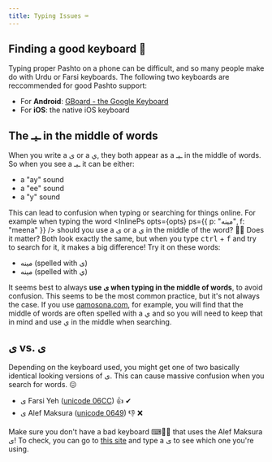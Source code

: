 ```yaml
---
title: Typing Issues ⌨
---
```



## Finding a good keyboard 📱

Typing proper Pashto on a phone can be difficult, and so many people make do with Urdu or Farsi keyboards. The following two keyboards are reccommended for good Pashto support:

- For **Android**: [GBoard - the Google Keyboard](https://play.google.com/store/apps/details?id=com.google.android.inputmethod.latin&hl=en&gl=US)
- For **iOS**: the native iOS keyboard

## The ـیـ in the middle of words

When you write a ی or a ي, they both appear as a ـیـ in the middle of words. So when you see a ـیـ it can be either:

- a "ay" sound
- a "ee" sound
- a "y" sound

This can lead to confusion when typing or searching for things online. For example when typing the word <InlinePs opts={opts} ps={{ p: "مینه", f: "meena" }} /> should you use a ی or a ي in the middle of the word? 🤷‍♂️ Does it matter? Both look exactly the same, but when you type <kbd>ctrl</kbd> + <kbd>f</kbd> and try to search for it, it makes a big difference! Try it on these words:

- مینه (spelled with ی)
- مينه (spelled with ي)

It seems best to always **use ی when typing in the middle of words**, to avoid confusion. This seems to be the most common practice, but it's not always the case. If you use [qamosona.com](https://qamosona.com/), for example, you will find that the middle of words are often spelled with a ي and so you will need to keep that in mind and use ي in the middle when searching.

## ی vs. ى

Depending on the keyboard used, you might get one of two basically identical looking versions of ی. This can cause massive confusion when you search for words. 😖

- ی Farsi Yeh ([unicode 06CC](https://unicode-table.com/en/06CC/)) 👍 ✔
- ى Alef Maksura ([unicode 0649](https://unicode-table.com/en/0649/)) 👎 ❌

Make sure you don't have a bad keyboard ⌨🙅‍♂️ that uses the Alef Maksura ى! To check, you can go to [this site](https://unicode-table.com/en/) and type a ی to see which one you're using.
